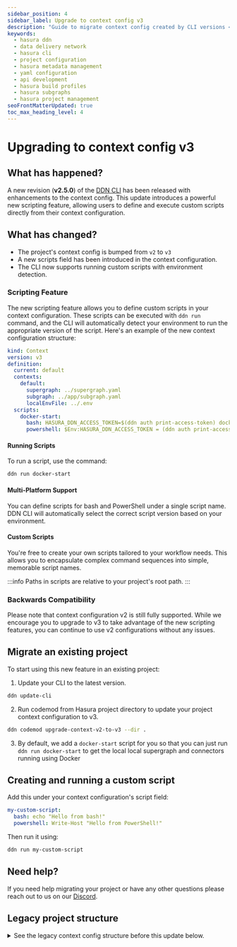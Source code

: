 ```yaml
---
sidebar_position: 4
sidebar_label: Upgrade to context config v3
description: "Guide to migrate context config created by CLI versions < v2.4.0"
keywords:
  - hasura ddn
  - data delivery network
  - hasura cli
  - project configuration
  - hasura metadata management
  - yaml configuration
  - api development
  - hasura build profiles
  - hasura subgraphs
  - hasura project management
seoFrontMatterUpdated: true
toc_max_heading_level: 4
---
```


# Upgrading to context config v3

## What has happened?

A new revision (**v2.5.0**) of the [DDN CLI](/reference/cli/installation.mdx) has been released with enhancements to the
context config. This update introduces a powerful new scripting feature, allowing users to define and execute custom
scripts directly from their context configuration.

## What has changed?

- The project's context config is bumped from `v2` to `v3`
- A new scripts field has been introduced in the context configuration.
- The CLI now supports running custom scripts with environment detection.

### Scripting Feature

The new scripting feature allows you to define custom scripts in your context configuration. These scripts can be
executed with `ddn run` command, and the CLI will automatically detect your environment to run the appropriate version
of the script. Here's an example of the new context configuration structure:

```yaml
kind: Context
version: v3
definition:
  current: default
  contexts:
    default:
      supergraph: ../supergraph.yaml
      subgraph: ../app/subgraph.yaml
      localEnvFile: ../.env
  scripts:
    docker-start:
      bash: HASURA_DDN_ACCESS_TOKEN=$(ddn auth print-access-token) docker compose --env-file .env up --build --pull always -d
      powershell: $Env:HASURA_DDN_ACCESS_TOKEN = (ddn auth print-access-token); docker compose --env-file .env up --build --pull always -d
```

#### Running Scripts

To run a script, use the command:

```bash
ddn run docker-start
```

#### Multi-Platform Support

You can define scripts for bash and PowerShell under a single script name. DDN CLI will automatically select the correct
script version based on your environment.

#### Custom Scripts

You're free to create your own scripts tailored to your workflow needs. This allows you to encapsulate complex command
sequences into simple, memorable script names.

:::info Paths in scripts are relative to your project's root path. :::

### Backwards Compatibility

Please note that context configuration v2 is still fully supported. While we encourage you to upgrade to v3 to take
advantage of the new scripting features, you can continue to use v2 configurations without any issues.

## Migrate an existing project

To start using this new feature in an existing project:

1. Update your CLI to the latest version.

```bash
ddn update-cli
```

2. Run codemod from Hasura project directory to update your project context configuration to v3.

```bash
ddn codemod upgrade-context-v2-to-v3 --dir .
```

3. By default, we add a `docker-start` script for you so that you can just run `ddn run docker-start` to get the local
   local supergraph and connectors running using Docker

## Creating and running a custom script

Add this under your context configuration's script field:

```yaml
my-custom-script:
  bash: echo "Hello from bash!"
  powershell: Write-Host "Hello from PowerShell!"
```

Then run it using:

```bash
ddn run my-custom-script
```

## Need help?

If you need help migrating your project or have any other questions please reach out to us on our
[Discord](https://hasura.io/discord).

## Legacy project structure

<details>
    <summary>
        See the legacy context config structure before this update below.
    </summary>

```
kind: Context
version: v2
definition:
  current: default
  contexts:
    default:
      project: emerging-stag-9129
      supergraph: ../supergraph.yaml
      subgraph: ../app/subgraph.yaml
      localEnvFile: ../.env
      cloudEnvFile: ../.env.cloud
```

</details>
